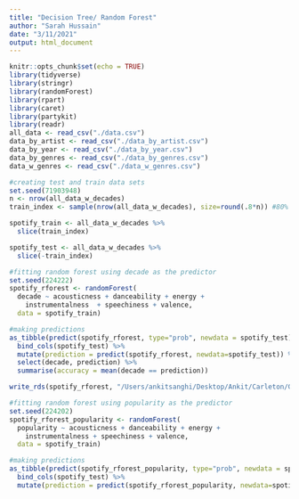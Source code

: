 ```yaml
---
title: "Decision Tree/ Random Forest"
author: "Sarah Hussain"
date: "3/11/2021"
output: html_document
---
```


```r
knitr::opts_chunk$set(echo = TRUE)
library(tidyverse)
library(stringr)
library(randomForest)
library(rpart)
library(caret)
library(partykit)
library(readr)
all_data <- read_csv("./data.csv")
data_by_artist <- read_csv("./data_by_artist.csv")
data_by_year <- read_csv("./data_by_year.csv")
data_by_genres <- read_csv("./data_by_genres.csv")
data_w_genres <- read_csv("./data_w_genres.csv")
```

```r
#creating test and train data sets 
set.seed(71903948)
n <- nrow(all_data_w_decades)
train_index <- sample(nrow(all_data_w_decades), size=round(.8*n)) #80% training

spotify_train <- all_data_w_decades %>%
  slice(train_index)

spotify_test <- all_data_w_decades %>%
  slice(-train_index)
```

```r
#fitting random forest using decade as the predictor
set.seed(224222)
spotify_rforest <- randomForest(
  decade ~ acousticness + danceability + energy + 
    instrumentalness  + speechiness + valence, 
  data = spotify_train)

#making predictions
as_tibble(predict(spotify_rforest, type="prob", newdata = spotify_test)) %>% 
  bind_cols(spotify_test) %>%
  mutate(prediction = predict(spotify_rforest, newdata=spotify_test)) %>%
  select(decade, prediction) %>%
  summarise(accuracy = mean(decade == prediction))

write_rds(spotify_rforest, "/Users/ankitsanghi/Desktop/Ankit/Carleton/Classes/STAT 220/content/final-project-sanghi-hussain/spotify_rforest_decade.rds")
```

```r
#fitting random forest using popularity as the predictor
set.seed(224202)
spotify_rforest_popularity <- randomForest(
  popularity ~ acousticness + danceability + energy + 
    instrumentalness + speechiness + valence, 
  data = spotify_train)

#making predictions
as_tibble(predict(spotify_rforest_popularity, type="prob", newdata = spotify_test)) %>% 
  bind_cols(spotify_test) %>%
  mutate(prediction = predict(spotify_rforest_popularity, newdata=spotify_test)) %>%
```



